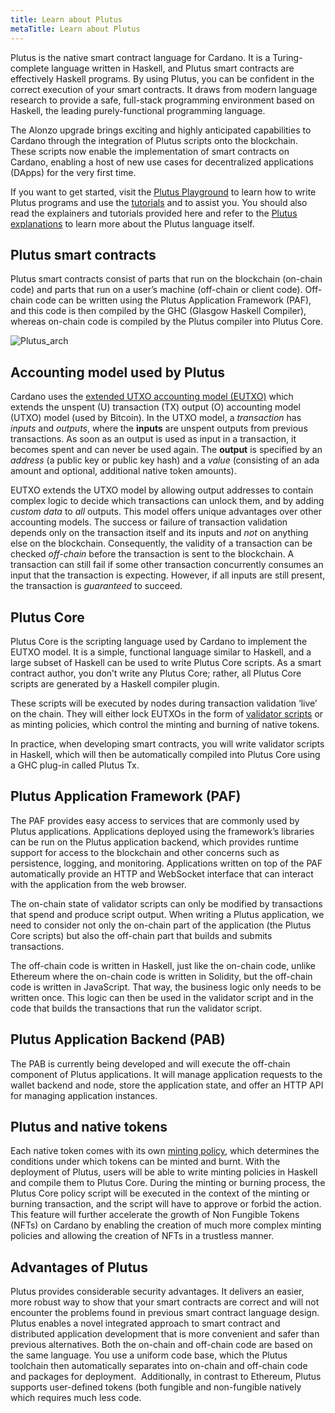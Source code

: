 ```yaml
---
title: Learn about Plutus
metaTitle: Learn about Plutus
---
```


Plutus is the native smart contract language for Cardano. It is a Turing-complete language written in Haskell, and Plutus smart contracts are effectively Haskell programs. By using Plutus, you can be confident in the correct execution of your smart contracts. It draws from modern language research to provide a safe, full-stack programming environment based on Haskell, the leading purely-functional programming language.

The Alonzo upgrade brings exciting and highly anticipated capabilities to Cardano through the integration of Plutus scripts onto the blockchain. These scripts now enable the implementation of smart contracts on Cardano, enabling a host of new use cases for decentralized applications (DApps) for the very first time.

If you want to get started, visit the [Plutus Playground](https://playground.plutus.iohkdev.io/) to learn how to write Plutus programs and use the [tutorials](https://plutus.readthedocs.io/en/latest/plutus/tutorials/index.html) and to assist you. You should also read the explainers and tutorials provided here and refer to the [Plutus explanations](https://plutus.readthedocs.io/en/latest/plutus/explanations/index.html) to learn more about the Plutus language itself.

## Plutus smart contracts
Plutus smart contracts consist of parts that run on the blockchain (on-chain code) and parts that run on a user’s machine (off-chain or client code). Off-chain code can be written using the Plutus Application Framework (PAF), and this code is then compiled by the GHC (Glasgow Haskell Compiler), whereas on-chain code is compiled by the Plutus compiler into Plutus Core. 

![Plutus_arch](Plutus_arch.png)

## Accounting model used by Plutus
Cardano uses the [extended UTXO accounting model (EUTXO)](https://docs.cardano.org/plutus/eutxo-explainer) which extends the unspent (U) transaction (TX) output (O) accounting model (UTXO) model (used by Bitcoin). In the UTXO model, a *transaction* has *inputs* and *outputs*, where the **inputs** are unspent outputs from previous transactions. As soon as an output is used as input in a transaction, it becomes spent and can never be used again. The **output** is specified by an *address* (a public key or public key hash) and a *value* (consisting of an ada amount and optional, additional native token amounts).

EUTXO extends the UTXO model by allowing output addresses to contain complex logic to decide which transactions can unlock them, and by adding *custom data* to *all* outputs. This model offers unique advantages over other accounting models. The success or failure of transaction validation depends only on the transaction itself and its inputs and *not* on anything else on the blockchain. Consequently, the validity of a transaction can be checked *off-chain* before the transaction is sent to the blockchain. A transaction can still fail if some other transaction concurrently consumes an input that the transaction is expecting. However, if all inputs are still present, the transaction is *guaranteed* to succeed.

## Plutus Core
Plutus Core is the scripting language used by Cardano to implement the EUTXO model. It is a simple, functional language similar to Haskell, and a large subset of Haskell can be used to write Plutus Core scripts. As a smart contract author, you don’t write any Plutus Core; rather, all Plutus Core scripts are generated by a Haskell compiler plugin.

These scripts will be executed by nodes during transaction validation ‘live’ on the chain. They will either lock EUTXOs in the form of [validator scripts](https://docs.cardano.org/plutus/Plutus-validator-scripts) or as minting policies, which control the minting and burning of native tokens.
 
In practice, when developing smart contracts, you will write validator scripts in Haskell, which will then be automatically compiled into Plutus Core using a GHC plug-in called  Plutus Tx.

## Plutus Application Framework (PAF)
The PAF provides easy access to services that are commonly used by Plutus applications. Applications deployed using the framework’s libraries can be run on the Plutus application backend, which provides runtime support for access to the blockchain and other concerns such as persistence, logging, and monitoring. Applications written on top of the PAF automatically provide an HTTP and WebSocket interface that can interact with the application from the web browser. 

The on-chain state of validator scripts can only be modified by transactions that spend and produce script output. When writing a Plutus application, we need to consider not only the on-chain part of the application (the Plutus Core scripts) but also the off-chain part that builds and submits transactions. 

The off-chain code is written in Haskell, just like the on-chain code, unlike Ethereum where the on-chain code is written in Solidity, but the off-chain code is written in JavaScript. That way, the business logic only needs to be written once. This logic can then be used in the validator script and in the code that builds the transactions that run the validator script. 

## Plutus Application Backend (PAB)
The PAB is currently being developed and will execute the off-chain component of Plutus applications. It will manage application requests to the wallet backend and node, store the application state, and offer an HTTP API for managing application instances.

## Plutus and native tokens
Each native token comes with its own [minting policy](https://github.com/input-output-hk/cardano-documentation/blob/staging/content/07-native-tokens/01-learn.mdx#minting-policy), which determines the conditions under which tokens can be minted and burnt. With the deployment of Plutus, users will be able to write minting policies in Haskell and compile them to Plutus Core. During the minting or burning process, the Plutus Core policy script will be executed in the context of the minting or burning transaction, and the script will have to approve or forbid the action. This feature will further accelerate the growth of Non Fungible Tokens (NFTs) on Cardano by enabling the creation of much more complex minting policies and allowing the creation of NFTs in a trustless manner.

## Advantages of Plutus
Plutus provides considerable security advantages. It delivers an easier, more robust way to show that your smart contracts are correct and will not encounter the problems found in previous smart contract language design. Plutus enables a novel integrated approach to smart contract and distributed application development that is more convenient and safer than previous alternatives. Both the on-chain and off-chain code are based on the same language. You use a uniform code base, which the Plutus toolchain then automatically separates into on-chain and off-chain code and packages for deployment. ‌ Additionally, in contrast to Ethereum, Plutus supports user-defined tokens (both fungible and non-fungible natively which requires much less code. 

